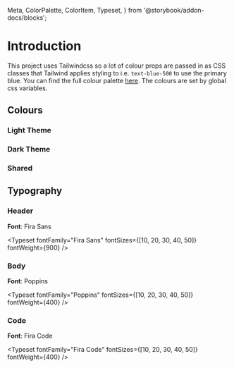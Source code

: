  Meta,
  ColorPalette,
  ColorItem,
  Typeset,
} from '@storybook/addon-docs/blocks';

<Meta title="Introduction" />

# Introduction

This project uses Tailwindcss so a lot of colour props are passed in as CSS classes that
Tailwind applies styling to i.e. `text-blue-500` to use the primary blue. You can find the
full colour palette [here](https://tailwindcss.com/docs/customizing-colors/#default-color-palette).
The colours are set by global css variables.

## Colours

### Light Theme

<ColorPalette>
  <ColorItem title="theme.color.background" colors={['#fff']} />
  <ColorItem title="theme.color.background-alt" colors={['#f7fafc']} />
  <ColorItem title="theme.color.main" colors={['#0d0106']} />
  <ColorItem title="theme.color.header" colors={['#2d3748']} />
</ColorPalette>

### Dark Theme

<ColorPalette>
  <ColorItem title="theme.color.background" colors={['#0e141b']} />
  <ColorItem title="theme.color.background-alt" colors={['#1b2128']} />
  <ColorItem title="theme.color.main" colors={['#ffffff']} />
  <ColorItem title="theme.color.header" colors={['#eaeaea']} />
</ColorPalette>

### Shared

<ColorPalette>
  <ColorItem title="theme.color.primary" colors={['#367ee9']} />
  <ColorItem title="theme.color.secondary" colors={['#a0aec0']} />
  <ColorItem title="theme.color.accent" colors={['#718096']} />
</ColorPalette>

## Typography

### Header

**Font**: Fira Sans

<Typeset
  fontFamily="Fira Sans"
  fontSizes={[10, 20, 30, 40, 50]}
  fontWeight={900}
/>

### Body

**Font**: Poppins

<Typeset
  fontFamily="Poppins"
  fontSizes={[10, 20, 30, 40, 50]}
  fontWeight={400}
/>

### Code

**Font**: Fira Code

<Typeset
  fontFamily="Fira Code"
  fontSizes={[10, 20, 30, 40, 50]}
  fontWeight={400}
/>
